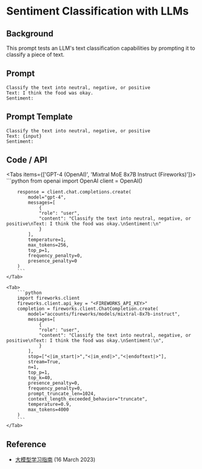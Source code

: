 # Sentiment Classification with LLMs


## Background
This prompt tests an LLM's text classification capabilities by prompting it to classify a piece of text.

## Prompt
```
Classify the text into neutral, negative, or positive
Text: I think the food was okay.
Sentiment:
```

## Prompt Template
```
Classify the text into neutral, negative, or positive
Text: {input}
Sentiment:
```

## Code / API

<Tabs items={['GPT-4 (OpenAI)', 'Mixtral MoE 8x7B Instruct (Fireworks)']}>
    <Tab>
        ```python
        from openai import OpenAI
        client = OpenAI()

        response = client.chat.completions.create(
            model="gpt-4",
            messages=[
                {
                "role": "user",
                "content": "Classify the text into neutral, negative, or positive\nText: I think the food was okay.\nSentiment:\n"
                }
            ],
            temperature=1,
            max_tokens=256,
            top_p=1,
            frequency_penalty=0,
            presence_penalty=0
        )
        ```
    </Tab>

    <Tab>
        ```python
        import fireworks.client
        fireworks.client.api_key = "<FIREWORKS_API_KEY>"
        completion = fireworks.client.ChatCompletion.create(
            model="accounts/fireworks/models/mixtral-8x7b-instruct",
            messages=[
                {
                "role": "user",
                "content": "Classify the text into neutral, negative, or positive\nText: I think the food was okay.\nSentiment:\n",
                }
            ],
            stop=["<|im_start|>","<|im_end|>","<|endoftext|>"],
            stream=True,
            n=1,
            top_p=1,
            top_k=40,
            presence_penalty=0,
            frequency_penalty=0,
            prompt_truncate_len=1024,
            context_length_exceeded_behavior="truncate",
            temperature=0.9,
            max_tokens=4000
        )
        ```
    </Tab>
</Tabs>


## Reference
- [大模型学习指南](https://www.promptingguide.ai/introduction/examples#text-classification) (16 March 2023)